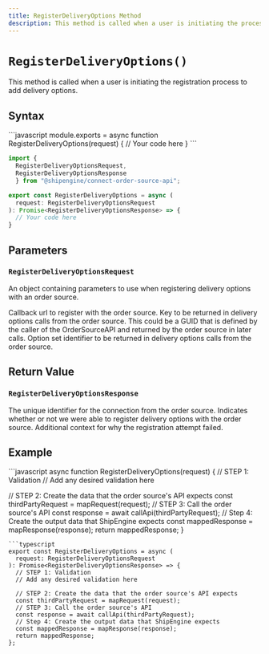```yaml
---
title: RegisterDeliveryOptions Method
description: This method is called when a user is initiating the process to register delivery options.
---
```



`RegisterDeliveryOptions()`
===========================
This method is called when a user is initiating the registration process to add delivery options.


Syntax
-----------------------------------------------
<CodeWrapper>
```javascript
module.exports = async function RegisterDeliveryOptions(request) {
  // Your code here
}
```

```typescript
import {
  RegisterDeliveryOptionsRequest,
  RegisterDeliveryOptionsResponse
  } from "@shipengine/connect-order-source-api";

export const RegisterDeliveryOptions = async (
  request: RegisterDeliveryOptionsRequest
): Promise<RegisterDeliveryOptionsResponse> => {
  // Your code here
}
```
</CodeWrapper>



Parameters
-----------------------------------------------

### `RegisterDeliveryOptionsRequest`
An object containing parameters to use when registering delivery options with an order source.

<Reference>

  <Field name="callback_url" type="string" nullable={false}>
    <Description>
      Callback url to register with the order source.
    </Description>
  </Field>

  <Field name="marketplace_key" type="string" nullable={false}>
    <Description>
      Key to be returned in delivery options calls from the order source. This could be a GUID that is defined by the caller of the OrderSourceAPI and returned by the order source in later calls.
    </Description>
  </Field>

  <Field name="option_key" type="string" nullable={false}>
    <Description>
      Option set identifier to be returned in delivery options calls from the order source.
    </Description>
  </Field>

</Reference>

Return Value
-----------------------------------------------

### `RegisterDeliveryOptionsResponse`

<Reference>

  <Field name="connection_id" type="string" required={true}>
    <Description>
      The unique identifier for the connection from the order source.
    </Description>
  </Field>

  <Field name="succeeded" type="boolean" required={true}>
    <Description>
      Indicates whether or not we were able to register delivery options with the order source.
    </Description>
  </Field>

  <Field name="failure_reason" type="string" required={false}>
    <Description>
      Additional context for why the registration attempt failed.
    </Description>
  </Field>

</Reference>

Example
-----------------------------------------------
<CodeWrapper>
```javascript
async function RegisterDeliveryOptions(request) {
  // STEP 1: Validation
  // Add any desired validation here

  // STEP 2: Create the data that the order source's API expects
  const thirdPartyRequest = mapRequest(request);
  // STEP 3: Call the order source's API
  const response = await callApi(thirdPartyRequest);
  // Step 4: Create the output data that ShipEngine expects
  const mappedResponse = mapResponse(response);
  return mappedResponse;
}
```
```typescript
export const RegisterDeliveryOptions = async (
  request: RegisterDeliveryOptionsRequest
): Promise<RegisterDeliveryOptionsResponse> => {
  // STEP 1: Validation
  // Add any desired validation here

  // STEP 2: Create the data that the order source's API expects
  const thirdPartyRequest = mapRequest(request);
  // STEP 3: Call the order source's API
  const response = await callApi(thirdPartyRequest);
  // Step 4: Create the output data that ShipEngine expects
  const mappedResponse = mapResponse(response);
  return mappedResponse;
};
```
</CodeWrapper>
